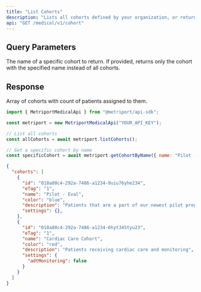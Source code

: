 ```yaml
---
title: "List Cohorts"
description: "Lists all cohorts defined by your organization, or returns a specific cohort by name."
api: "GET /medical/v1/cohort"
---
```


## Query Parameters

<ParamField query="name" type="string" optional>
  The name of a specific cohort to return. If provided, returns only the cohort with the specified name instead of all cohorts.
</ParamField>

## Response

<ResponseField name="cohorts" type="Cohort[]">
  Array of cohorts with count of patients assigned to them.
  <Expandable title="Cohort properties">
    <Snippet file="cohort-response.mdx" />
  </Expandable>
</ResponseField>

<ResponseExample>

```javascript Metriport SDK
import { MetriportMedicalApi } from "@metriport/api-sdk";

const metriport = new MetriportMedicalApi("YOUR_API_KEY");

// List all cohorts
const allCohorts = await metriport.listCohorts();

// Get a specific cohort by name
const specificCohort = await metriport.getCohortByName({ name: "Pilot - Eval" });
```

</ResponseExample>

```json
{
  "cohorts": [
    {
      "id": "018a80c4-292a-7486-a1234-9uiu76yhe234",
      "eTag": "1",
      "name": "Pilot - Eval",
      "color": "blue",
      "description": "Patients that are a part of our newest pilot program.",
      "settings": {},
    },
    {
      "id": "018a80c4-292a-7486-a1234-6hyt345tyu23",
      "eTag": "1",
      "name": "Cardiac Care Cohort",
      "color": "red",
      "description": "Patients receiving cardiac care and monitoring",
      "settings": {
        "adtMonitoring": false
      }
    }
  ]
}
```
